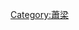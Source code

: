 {{Catnav|頁面分類|...|中国朝代|魏晉南北朝|南北朝}}

{{catmore}}
{{Commonscat|Liang Dynasty}}

[[Category:蕭梁|Category:蕭梁]]